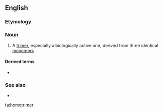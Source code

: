 ==English==

===Etymology===
{{prefix|homo|trimer|lang=en}}

===Noun===
{{en-noun}}

# {{lb|en|chemistry|biochemistry}} A [[trimer]], especially a biologically active one, derived from three identical [[monomer]]s

====Derived terms====
* {{l|en|homotrimeric}}

===See also===
* {{l|en|heterotrimer}}

[[ta:homotrimer]]
